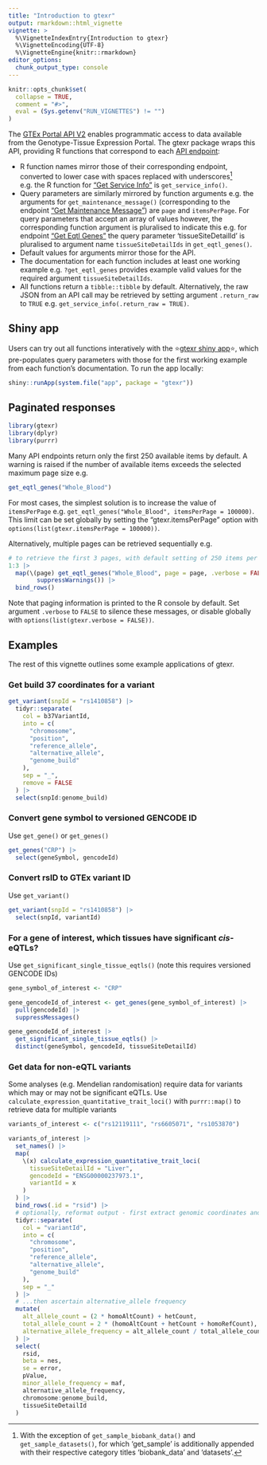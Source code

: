 ```yaml
---
title: "Introduction to gtexr"
output: rmarkdown::html_vignette
vignette: >
  %\VignetteIndexEntry{Introduction to gtexr}
  %\VignetteEncoding{UTF-8}
  %\VignetteEngine{knitr::rmarkdown}
editor_options: 
  chunk_output_type: console
---
```


```r
knitr::opts_chunk$set(
  collapse = TRUE,
  comment = "#>",
  eval = (Sys.getenv("RUN_VIGNETTES") != "")
)
```

The [GTEx Portal API V2](https://gtexportal.org/home/apiPage) enables programmatic access to data available from the Genotype-Tissue Expression Portal. The gtexr package wraps this API, providing R functions that correspond to each [API endpoint](https://gtexportal.org/api/v2/redoc):

- R function names mirror those of their corresponding endpoint, converted to lower case with spaces replaced with underscores[^1] e.g. the R function for ["Get Service Info"](https://gtexportal.org/api/v2/redoc#tag/GTEx-Portal-API-Info/operation/get_service_info_api_v2__get) is `get_service_info()`.
- Query parameters are similarly mirrored by function arguments e.g. the arguments for `get_maintenance_message()` (corresponding to the endpoint ["Get Maintenance Message"](https://gtexportal.org/api/v2/redoc#tag/Admin-Endpoints/operation/get_maintenance_message_api_v2_admin_maintenanceMessage_get)) are `page` and `itemsPerPage`. For query parameters that accept an array of values however, the corresponding function argument is pluralised to indicate this e.g. for endpoint ["Get Eqtl Genes"](https://gtexportal.org/api/v2/redoc#tag/Static-Association-Endpoints/operation/get_eqtl_genes_api_v2_association_egene_get) the query parameter 'tissueSiteDetailId' is pluralised to argument name `tissueSiteDetailIds` in `get_eqtl_genes()`.
- Default values for arguments mirror those for the API.
- The documentation for each function includes at least one working example e.g. `?get_eqtl_genes` provides example valid values for the required argument `tissueSiteDetailIds`.
- All functions return a `tibble::tibble` by default. Alternatively, the raw JSON from an API call may be retrieved by setting argument `.return_raw` to `TRUE` e.g. `get_service_info(.return_raw = TRUE)`.

[^1]: With the exception of `get_sample_biobank_data()` and `get_sample_datasets()`, for which 'get_sample' is additionally appended with their respective category titles 'biobank_data' and 'datasets'.

## Shiny app

Users can try out all functions interatively with the ⭐[gtexr shiny app](https://7hocgq-rmgpanw.shinyapps.io/gtexr/)⭐, which pre-populates query parameters with those for the first working example from each function's documentation. To run the app locally:

``` r
shiny::runApp(system.file("app", package = "gtexr"))
```

## Paginated responses

```r
library(gtexr)
library(dplyr)
library(purrr)
```

Many API endpoints return only the first 250 available items by default. A warning is raised if the number of available items exceeds the selected maximum page size e.g.

```r
get_eqtl_genes("Whole_Blood")
```

For most cases, the simplest solution is to increase the value of `itemsPerPage` e.g. `get_eqtl_genes("Whole_Blood", itemsPerPage = 100000)`. This limit can be set globally by setting the "gtexr.itemsPerPage" option with `options(list(gtexr.itemsPerPage = 100000))`.

Alternatively, multiple pages can be retrieved sequentially e.g.

```r
# to retrieve the first 3 pages, with default setting of 250 items per page
1:3 |>
  map(\(page) get_eqtl_genes("Whole_Blood", page = page, .verbose = FALSE) |>
        suppressWarnings()) |>
  bind_rows()
```

Note that paging information is printed to the R console by default. Set argument `.verbose` to `FALSE` to silence these messages, or disable globally with `options(list(gtexr.verbose = FALSE))`.

## Examples

The rest of this vignette outlines some example applications of gtexr.

### Get build 37 coordinates for a variant

```r
get_variant(snpId = "rs1410858") |>
  tidyr::separate(
    col = b37VariantId,
    into = c(
      "chromosome",
      "position",
      "reference_allele",
      "alternative_allele",
      "genome_build"
    ),
    sep = "_",
    remove = FALSE
  ) |>
  select(snpId:genome_build)
```

### Convert gene symbol to versioned GENCODE ID

Use `get_gene()` or `get_genes()`

```r
get_genes("CRP") |>
  select(geneSymbol, gencodeId)
```

### Convert rsID to GTEx variant ID

Use `get_variant()`

```r
get_variant(snpId = "rs1410858") |>
  select(snpId, variantId)
```

### For a gene of interest, which tissues have significant *cis*-eQTLs?

Use `get_significant_single_tissue_eqtls()` (note this requires versioned GENCODE IDs)

```r
gene_symbol_of_interest <- "CRP"

gene_gencodeId_of_interest <- get_genes(gene_symbol_of_interest) |>
  pull(gencodeId) |>
  suppressMessages()

gene_gencodeId_of_interest |>
  get_significant_single_tissue_eqtls() |>
  distinct(geneSymbol, gencodeId, tissueSiteDetailId)
```

### Get data for non-eQTL variants

Some analyses (e.g. Mendelian randomisation) require data for variants which may or may not be significant eQTLs. Use `calculate_expression_quantitative_trait_loci()` with `purrr::map()` to retrieve data for multiple variants

```r
variants_of_interest <- c("rs12119111", "rs6605071", "rs1053870")

variants_of_interest |>
  set_names() |>
  map(
    \(x) calculate_expression_quantitative_trait_loci(
      tissueSiteDetailId = "Liver",
      gencodeId = "ENSG00000237973.1",
      variantId = x
    )
  ) |>
  bind_rows(.id = "rsid") |>
  # optionally, reformat output - first extract genomic coordinates and alleles
  tidyr::separate(
    col = "variantId",
    into = c(
      "chromosome",
      "position",
      "reference_allele",
      "alternative_allele",
      "genome_build"
    ),
    sep = "_"
  ) |>
  # ...then ascertain alternative_allele frequency
  mutate(
    alt_allele_count = (2 * homoAltCount) + hetCount,
    total_allele_count = 2 * (homoAltCount + hetCount + homoRefCount),
    alternative_allele_frequency = alt_allele_count / total_allele_count
  ) |>
  select(
    rsid,
    beta = nes,
    se = error,
    pValue,
    minor_allele_frequency = maf,
    alternative_allele_frequency,
    chromosome:genome_build,
    tissueSiteDetailId
  )
```

